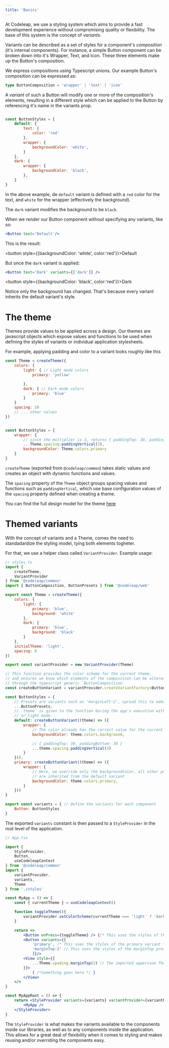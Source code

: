 ```yaml
---
title: 'Basics'
---
```


At Codeleap, we use a styling system which aims to provide a fast development experience without compromising quality or flexibility. The base of this system is the concept of *variants*.

Variants can be described as a set of styles for a component's *composition* (it's internal components). For instance, a simple Button component can be broken down into it's Wrapper, Text, and Icon. These three elements make up the Button's composition. 

We express compositions using Typescript unions. Our example Button's composition can be expressed as:

```typescript
type ButtonComposition = 'wrapper' | 'text' | 'icon'
```

A *variant* of such a Button will modify one or more of the composition's elements, resulting in a different style which can be applied to the Button by referencing it's name in the variants prop.

```javascript

const ButtonStyles = {
    default: {
        text: {
            color: 'red'
        },
        wrapper: {
            backgroundColor: 'white',
        }
    },
    dark: {
        wrapper: {
            backgroundColor: 'black',
        },
    }
}
```

In the above example, de `default` variant is defined with a `red` color for the text, and `white` for the wrapper (effectively the background).

The `dark` variant modifies the background to be `black`.

When we render our Button component without specifying any variants, like so:

```jsx
<Button text='Default'/>
```

This is the result:

<button style={{backgroundColor: 'white', color:'red'}}>Default</button>

But once the `dark` variant is applied: 

```jsx
<Button text='Dark' variants={['dark']} />
```
<button style={{backgroundColor: 'black', color:'red'}}>Dark</button>

Notice only the background has changed. That's because every variant inherits the default variant's style.

# The theme

Themes provide values to be applied across a design. Our themes are javascript objects which expose values and functions to be used when defining the styles of variants or individual application stylesheets.

For example, applying padding and color to a variant looks roughly like this

```javascript
const Theme = createTheme({
    colors: {
        light: { // Light mode colors
            primary: 'yellow'

        },
        dark: { // Dark mode colors
            primary: 'blue'
        }
    }
    spacing: 10
    // ... other values
})


const ButtonStyles = {
    wrapper: {
        // since the multiplier is 3, returns { paddingTop: 30, paddingBottom: 30 }
        ...Theme.spacing.paddingVertical(3), 
        backgroundColor: Theme.colors.primary
    }
}
```

`createTheme` (exported from `@codeleap/common`) takes static values and creates an object with dynamic functions and values.

The `spacing` property of the `Theme` object groups spacing values and functions such as `paddingVertical`, which use base configuration values of the `spacing` property defined when creating a theme.

You can find the full design model for the theme [here](https://www.figma.com/file/nS6DYObG1hyOUrEIiZsinI/Project-Template?node-id=1-4)

# Themed variants

With the concept of variants and a Theme, comes the need to standadardize the styling model, tying both elements togheter. 

For that, we use a helper class called `VariantProvider`. Example usage:

```javascript
// styles.ts
import {
    createTheme,
    VariantProvider
} from '@codeleap/common' 
import { ButtonComposition, ButtonPresets } from '@codeleap/web'

export const Theme = createTheme({
    colors: {
        light: {
            primary: 'blue',
            background: 'white'
        },
        dark: {
            primary: 'blue',
            background: 'black'
        }
    },
    initialTheme: 'light',
    spacing: 8
})

export const variantProvider = new VariantProvider(Theme)

// This function provides the color scheme for the current theme, 
// and ensures we know which elements of the composition can be altered 
// through the typescript generic `ButtonComposition`
const createButtonVariant = variantProvider.createVariantFactory<ButtonComposition>()

const ButtonStyles = {
    // Presets are variants such as 'marginLeft:2', spread this to make them available in this component
    ...ButtonPresets,
    // `theme` is given to the function during the app's execution with the colors for either dark 
    // or light mode.
    default: createButtonVariant((theme) => ({ 
        wrapper: {
            // The color already has the correct value for the current theme
            backgroundColor: theme.colors.background, 

            // { paddingTop: 30, paddingBottom: 30 }
            ...theme.spacing.paddingVertical(3) 
        }
    })),
    primary: createButtonVariant((theme) => ({ 
        wrapper: {
            // Here, we override only the backgroundColor, all other properties 
            // are inherited from the default variant
            backgroundColor: theme.colors.primary, 
        }
    }))
}

export const variants = { // Define the variants for each component
    Button: ButtonStyles
}
```

The exported `variants` constant is then passed to a `StyleProvider` in the root level of the application.

```jsx
// App.tsx

import {
    StyleProvider,
    Button,
    useCodeleapContext
} from '@codeleap/common'
import {
    variantProvider,
    variants,
    Theme
} from './styles'

const MyApp = () => {
    const { currentTheme } = useCodeleapContext()

    function toggleTheme(){
        variantProvider.setColorScheme(currentTheme === 'light' ? 'dark' : 'light')
    }

    return <>
        <Button onPress={toggleTheme} /> {/* This uses the styles of the default variant */}
        <Button variants={[
            'primary', /* This uses the styles of the primary variant */
            'marginTop:2' // This uses the styles of the marginTop preset, applying marginTop = theme.spacing * 2 
            ]}/>
        <View style={{
            ...Theme.spading.marginTop(2) // The imported uppercase Theme can be used on it's own
        }}> 
            { /*Something goes here */ }
        </View>
    </>
}

const MyAppRoot = () => {
    return <StyleProvider variants={variants} variantProvider={variantProvider}> 
        <MyApp />
    </StyleProvider>
}

```

The `StyleProvider` is what makes the variants available to the components inside our libraries, as well as to any components inside the application. This allows for a great deal of flexibility when it comes to styling and makes reusing and/or overriding the components easy.